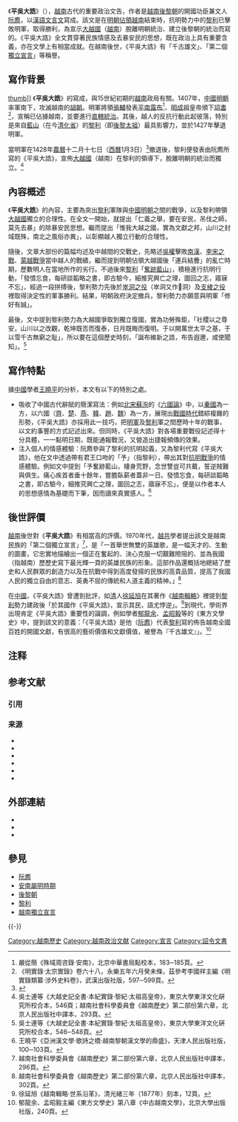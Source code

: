 {{Vietnamese
| title = 平吳大誥
| han-nom = 平吳大誥
| chuquocngu = Bình Ngô đại cáo
}}

《'''平吳大誥'''》{{NoteTag|以往，越南人亦稱中國的明朝為「吳」，如20世紀初的漢文歷史小說《[[後陳逸史|後陳逸史]]》（[[潘佩珠|潘佩珠]]撰）中有謂：「我國[[越南陳朝|陳朝]]之季，閏[[胡朝|胡]]失正，'''吳'''賊蟠蜛我國，十有餘年。」見潘佩珠《後陳逸史》，收錄於《越南漢文小說叢刊》第二輯第三冊《歷史小說類》，臺灣學生書局校點本第293頁。}}（{{lang-vi|'''''Bình Ngô đại cáo'''''}}），[[越南|越南]]古代的重要政治文告，作者是[[越南|越南]][[後黎朝|後黎朝]]的開國功臣兼文人[[阮廌|阮廌]]，以[[漢語|漢語]][[文言文|文言文]]寫成。該文是在[[明朝|明朝]][[安南屬明時期|佔領越南]]結束時，抗明勢力中的[[黎利|黎利]]已擊敗明軍，取得勝利，為宣示[[大越|大越國]]（[[越南|越南]]）脫離明朝統治、建立後黎朝的統治而寫的。《平吳大誥》全文貫穿著民族情感及去暴安民的思想，既在政治上具有重要含義，亦在文學上有相當成就。在越南後世，《平吳大誥》有「千古雄文」、「第二個[[越南独立宣言|獨立宣言]]」等稱譽。

{{image frame
| align = center
| caption = 《'''平吳大誥'''》（本圖出自[[裴輝璧|裴輝璧]]《[[皇越文選|皇越文選]]》卷之五）
| content = [[File:平吳大誥1.jpg|x160px]][[File:平吳大誥2.jpg|x160px]][[File:平吳大誥3.jpg|x160px]][[File:平吳大誥4.jpg|x160px]]
| mode = scrollable
| dir = rtl
| max-width = 625
}}

== 寫作背景 ==
[[文件:Nguyen_Trai.jpg|thumb]]]]
《'''平吳大誥'''》的寫成，與15世紀初期的[[越南|越南]]政局有關。1407年，[[中國|中國]][[明朝|明朝]]率軍南下，攻滅越南的[[胡朝|胡朝]]。明軍將領[[張輔|張輔]]發表[[:wikisource:zh:平南露布|平南露布]]<ref>嚴從簡《殊域周咨錄·安南》，北京中華書局點校本，183─185頁。</ref>、[[明成祖|明成祖]]皇帝頒下[[:wikisource:zh:平安南詔|詔書]]<ref>《明實錄·太宗實錄》卷六十八，永樂五年六月癸未條，茲參考李國祥主編《明實錄類纂·涉外史料卷》，武漢出版社版，597─599頁。</ref>，宣稱已佔據越南，並要進行[[安南屬明時期|直轄統治]]。其後，越人的反抗行動此起彼落，特別是來自[[藍山鄉|藍山]]（在今[[清化省|清化省]]）的[[黎利|黎利]]（即[[後黎太祖|後黎太祖]]）最具影響力，並於1427年擊退明軍。

當明軍在1428年[[農曆|農曆]]十二月十七日（[[西曆|西曆]]1月3日）<ref>{{中西曆轉換}}</ref>撤退後，黎利便發表由阮廌所寫的《平吳大誥》，宣佈[[大越國|大越國]]（越南）在黎利的領導下，脫離明朝的統治而獨立。<ref>吳士連等《大越史記全書·本紀實錄·黎紀·太祖高皇帝》，東京大學東洋文化硏究所校合本，546頁；越南社會科學委員會《越南歷史》第二部份第六章，北京人民出版社中譯本，293頁。</ref>

== 內容概述 ==
《'''平吳大誥'''》的內容，主要為突出[[黎利|黎利]]軍隊與[[中國|中國]][[明朝|明朝]]之間的戰爭，以及黎利帶領[[大越|大越國]]獨立的合理性。在全文一開始，就提出「仁義之舉，要在安民，吊伐之師，莫先去暴」的除暴安民思想。繼而提出「惟我大越之國，實為文獻之邦，山川之封域既殊，南北之風俗亦異」，以彰顯越人獨立行動的合理性。

隨後，文章大部份的篇幅均述及中越間的交戰史，先略述[[吳權|吳權]]擊敗[[南漢|南漢]]、[[宋越熙寧戰爭|李宋之戰]]、[[蒙越戰爭|蒙越戰爭]]當中越人的戰績，繼而提到明朝佔領大越國後「連兵結釁」的亂亡時期，歷數明人在當地所作的劣行。不過後來[[黎利|黎利]]「[[藍山起義|奮跡藍山]]」，積極進行抗明行動，「發憤忘食，每研談韜略之書，即古驗今，細推究興亡之理，圖回之志，寤寐不忘」，經過一段拼搏後，黎利勢力先後於[[崒洞之役|崒洞之役]]（崒洞又作𡨧洞）及[[支棱之役|支棱之役]]裡取得決定性的軍事勝利。結果，明朝政府決定撤兵，黎利勢力亦願意與明軍「修好有誠」。

最後，文中提到黎利勢力為大越國爭取到獨立復國，實為功勞殊鉅，「社稷以之尊安，山川以之改觀，乾坤既否而復泰，日月既晦而復明。于以開萬世太平之基，于以雪千古無窮之耻」，所以要在這個歷史時刻，「誕布維新之誥，布告遐邇，咸使聞知」。<ref>吳士連等《大越史記全書·本紀實錄·黎紀·太祖高皇帝》，東京大學東洋文化硏究所校合本，546─548頁。</ref>

== 寫作特點 ==
據[[中國|中國]]學者[[王曉平|王曉平]]的分析，本文有以下的特別之處。
*吸收了中國古代辭賦的簡潔寫法：例如[[北宋|北宋]][[蘇洵|蘇洵]]的《[[六國論|六國論]]》中，以[[秦國|秦國]]為一方，以六國（[[田齊|齊]]、[[楚國|楚]]、[[燕國|燕]]、[[韓國_(戰國)|韓]]、[[趙國|趙]]、[[魏國_(戰國)|魏]]）為一方，展現出[[戰國時代|戰國時代]]錯綜複雜的形勢，《平吳大誥》亦採用此一技巧，把[[明軍|明軍]]及[[黎利|黎利]]軍之間歷時十年的戰事，以文約事豐的方式記述出來。但同時，《平吳大誥》對各場重要戰役記述得十分具體，一一點明日期，既能通報戰況，又營造出捷報頻傳的效果。
*注入個人的情感體驗：阮廌參與了黎利的抗明起義，又為黎利代寫《平吳大誥》，他在文中透過帶有君王口吻的「予」（指黎利），帶出其對[[十年抗明戰爭|抗明戰爭]]的情感體驗。例如文中提到「予奮跡藍山，棲身荒野，念世讐豈可共戴，誓逆賊難與俱生。痛心疾首者垂十餘年，嘗膽臥薪者蓋非一日。發憤忘食，每研談韜略之書，即古驗今，細推究興亡之理，圖回之志，寤寐不忘」，便是以作者本人的思想感情為基礎而下筆，因而讀來真實感人。<ref>王曉平《亞洲漢文學‧歌詩之橋‧越南黎朝漢文學的鼎盛》，天津人民出版社版，100─103頁。</ref>

== 後世評價 ==
[[越南|越南]]後世對《'''平吳大誥'''》有相當高的評價。1970年代，[[越共|越共]]學者提出該文是越南民族的「第二個獨立宣言」<ref>越南社會科學委員會《越南歷史》第二部份第六章，北京人民出版社中譯本，296頁。</ref>，是「一首舉世無雙的英雄歌，是一幅天才的、生動的圖畫，它忠實地描繪出一個正在奮起的、決心克服一切艱難險阻的、並為我國（指越南）歷歷史寫下最光輝一頁的英雄民族的形象。這部作品還概括地總結了歷史和人民群眾的創造力以及在抗戰中得到高度發揚的民族的高貴品質，提高了我國人民的獨立自由的意志、英勇不屈的傳統和人道主義的精神。」<ref>越南社會科學委員會《越南歷史》第二部份第六章，北京人民出版社中譯本，302頁。</ref>

在[[中國|中國]]，《平吳大誥》曾遭到批評，如[[清|清]]人[[徐延旭|徐延旭]]在其著作《[[越南輯輅|越南輯輅]]》裡提到[[黎利|黎利]]勢力建政後「於其國作《平吳大誥》，宣示其民，語尤悖逆」。<ref>徐延旭《越南輯略·世系沿革》，清光緒三年（1877年）刻本，12頁。</ref>到現代，學術界出現肯定《平吳大誥》重要性的論調，例如學者[[郁龍余|郁龍余]]、[[孟昭毅|孟昭毅]]等的《東方文學史》中，提到該文的意義：「《平吳大誥》是他（[[阮廌|阮廌]]）代表[[黎利|黎利]]寫的佈告越南全國百姓的開國文獻，有很高的藝術價值和文獻價值，被譽為『千古雄文』」。<ref>郁龍余、孟昭毅主編《東方文學史》第八章《中古越南文學》，北京大學出版社版，240頁。</ref>

== 注释 ==
{{NoteFoot}}

== 参考文献 ==
=== 引用 ===
{{Reflist|30em}}

=== 来源 ===
{{refbegin}}
* {{cite book |title = 《[[大越史記全書|大越史記全書]]》 |authors = [[吳士連|吳士連]] 等 |editor = [[陳荊和|陳荊和]] 編校 |series = [[東京大學|東京大學]]東洋文化硏究所附屬東洋學文獻センター（[[昭和|昭和]]59－61年）（1984－1986）|language= ja }}
* {{cite book |title=《亞洲漢文學》 |author=[[王曉平|王曉平]] |location=[[天津|天津]] |publisher=[[天津人民出版社|天津人民出版社]] |year = 2001 |ISBN = 7201038400 |language = zh }}
* {{cite book |title=《越南歷史》|author = [[越南社會科學委員會|越南社會科學委員會]] |translator = [[北京大學|北京大學]]東語系越南語教研室 |location=[[北京|北京]] |publisher=[[北京人民出版社|北京人民出版社]] |year = 1977 |language = zh }}
* {{cite book |title=《東方文學史》 |url=https://archive.org/details/dongfangwenxuesh0000unse |authors=[[郁龍余|郁龍余]]、[[孟昭毅|孟昭毅]] |location=[[北京|北京]] |publisher=[[北京大學出版社|北京大學出版社]] |year = 2001 |ISBN = 7301050151 |language = zh }}
* {{cite book |title = 《[[越南輯略|越南輯略]]》 |year = 1877年 |version = 清光緒三年刻本 |author=[[徐延旭|徐延旭]] |language = zh }}
* {{cite book |title = 《[[後陳逸史|後陳逸史]]》 |series = 《越南漢文小說叢刊》第二輯第三冊《歷史小說類》）|author=[[潘佩珠|潘佩珠]] |location=[[臺北|臺北]] |publisher=[[臺灣學生書局|臺灣學生書局]] |year = 1992 |language = zh }}
{{refend}}

== 外部連結 ==
{{Wikisource|平吳大誥|《平吳大誥》}}
* {{zh}}{{中西曆轉換}}
* {{vi}}{{zh}}{{cite web |url = http://www.nomfoundation.org/nlvnpf/index.php?IDcat=2&cat=1&subcat=724 |title = Hội Bảo tồn Di sản chữ Nôm─阮輝璧《皇越文選》 }}{{dead link|date=2018年2月 |bot=InternetArchiveBot |fix-attempted=yes }}
* {{vi}}{{zh}}{{cite web |url = http://www.nomna.org/DVSKTT/dvsktt.php?IDcat=57 |title = Hội Bảo tồn Di sản chữ Nôm─吳士連等《大越史記全書·本紀實錄·黎皇朝紀·太祖高皇帝》 |deadurl = yes |archiveurl = https://web.archive.org/web/20160305022018/http://www.nomna.org/DVSKTT/dvsktt.php?IDcat=57 |archivedate = 2016年3月5日 |df =  }}

== 參見 ==
{{Portal|汉字文化圈|越南|历史}}
* [[阮廌|阮廌]]
* [[安南屬明時期|安南屬明時期]]
* [[後黎朝|後黎朝]]
* [[黎利|黎利]]
* [[越南獨立宣言|越南獨立宣言]]

{{-}}
{{藍山起義}}

[[Category:越南歷史|Category:越南歷史]]
[[Category:越南政治文献|Category:越南政治文献]]
[[Category:宣言|Category:宣言]]
[[Category:詔令文書|Category:詔令文書]]